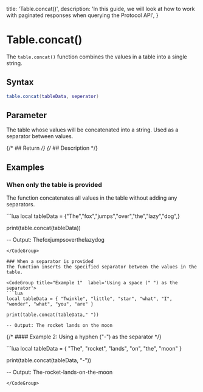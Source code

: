   title: 'Table.concat()',
  description:
    'In this guide, we will look at how to work with paginated responses when querying the Protocol API',
}

# Table.concat()

The `table.concat()` function combines the values in a table into a single string.

## Syntax

```lua
table.concat(tableData, seperator)
```

## Parameter

<Properties>
  <Property name="tableData" type="table">
    The table whose values will be concatenated into a string.
  </Property>
  <Property name="separator" type="string">
    Used as a separator between values.
  </Property>
</Properties>

{/* ## Return   */}
{/* ## Description */}

## Examples

### When only the table is provided
The function concatenates all values in the table without adding any separators.

<CodeGroup title="Example">
```lua
local tableData = {"The","fox","jumps","over","the","lazy","dog",}

print(table.concat(tableData)) 

-- Output: Thefoxjumpsoverthelazydog
```
</CodeGroup>

### When a separator is provided
The function inserts the specified separator between the values in the table.

<CodeGroup title="Example 1"  label='Using a space (" ") as the separator'>
```lua
local tableData = { "Twinkle", "little", "star", "what", "I", "wonder", "what", "you", "are" }

print(table.concat(tableData," ")) 

-- Output: The rocket lands on the moon
```
</CodeGroup>

{/* #### Example 2: Using a hyphen ("-") as the separator */}

<CodeGroup title="Example 2"  label='Using a hyphen ("-") as the separator'>
```lua
local tableData = { "The", "rocket", "lands", "on", "the", "moon" }

print(table.concat(tableData, "-")) 

-- Output: The-rocket-lands-on-the-moon
```
</CodeGroup>
